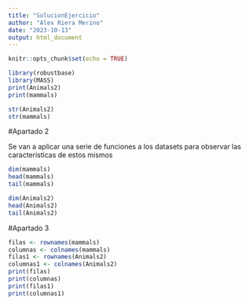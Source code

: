 ```yaml
---
title: "SolucionEjercicio"
author: "Alex Riera Merino"
date: "2023-10-13"
output: html_document
---
```


```r
knitr::opts_chunk$set(echo = TRUE)
```

```r
library(robustbase)
library(MASS)
print(Animals2)
print(mammals)

str(Animals2)
str(mammals)

```



#Apartado 2

Se van a aplicar una serie de funciones a los datasets para observar las características de estos mismos

```r
dim(mammals)
head(mammals)
tail(mammals)

dim(Animals2)
head(Animals2)
tail(Animals2)
```




#Apartado 3
```r
filas <- rownames(mammals)
columnas <- colnames(mammals)
filas1 <- rownames(Animals2)
columnas1 <- colnames(Animals2)
print(filas)
print(columnas)
print(filas1)
print(columnas1)
```

